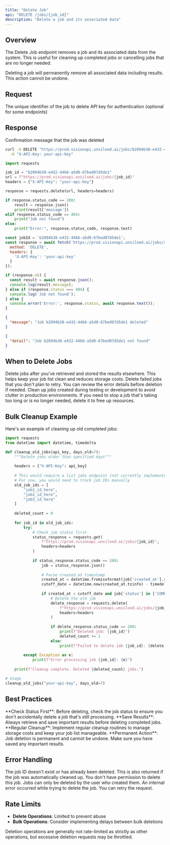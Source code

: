 ```yaml
---
title: "Delete Job"
api: "DELETE /jobs/{job_id}"
description: "Delete a job and its associated data"
---
```


## Overview

The Delete Job endpoint removes a job and its associated data from the system. This is useful for cleaning up completed jobs or cancelling jobs that are no longer needed.

<Warning>
Deleting a job will permanently remove all associated data including results. This action cannot be undone.
</Warning>

## Request

<ParamField path="job_id" type="string" required>
  The unique identifier of the job to delete
</ParamField>

<ParamField header="X-API-Key" type="string">
  API key for authentication (optional for some endpoints)
</ParamField>

## Response

<ResponseField name="message" type="string">
  Confirmation message that the job was deleted
</ResponseField>

<RequestExample>

```bash cURL
curl -X DELETE "https://prod.visionapi.unsiloed.ai/jobs/b2094b38-e432-44b6-a5d0-67bed07d5de1" \
  -H "X-API-Key: your-api-key"
```

```python Python
import requests

job_id = "b2094b38-e432-44b6-a5d0-67bed07d5de1"
url = f"https://prod.visionapi.unsiloed.ai/jobs/{job_id}"
headers = {"X-API-Key": "your-api-key"}

response = requests.delete(url, headers=headers)

if response.status_code == 200:
    result = response.json()
    print(result['message'])
elif response.status_code == 404:
    print("Job not found")
else:
    print("Error:", response.status_code, response.text)
```

```javascript JavaScript
const jobId = 'b2094b38-e432-44b6-a5d0-67bed07d5de1';
const response = await fetch(`https://prod.visionapi.unsiloed.ai/jobs/${jobId}`, {
  method: 'DELETE',
  headers: {
    'X-API-Key': 'your-api-key'
  }
});

if (response.ok) {
  const result = await response.json();
  console.log(result.message);
} else if (response.status === 404) {
  console.log('Job not found');
} else {
  console.error('Error:', response.status, await response.text());
}
```

</RequestExample>

<ResponseExample>

```json Success Response
{
  "message": "Job b2094b38-e432-44b6-a5d0-67bed07d5de1 deleted"
}
```

```json Error Response - Job Not Found
{
  "detail": "Job b2094b38-e432-44b6-a5d0-67bed07d5de1 not found"
}
```

</ResponseExample>

## When to Delete Jobs

<AccordionGroup>
  <Accordion title="Completed Jobs">
    Delete jobs after you've retrieved and stored the results elsewhere. This helps keep your job list clean and reduces storage costs.
  </Accordion>

  <Accordion title="Failed Jobs">
    Delete failed jobs that you don't plan to retry. You can review the error details before deletion if needed.
  </Accordion>

  <Accordion title="Test Jobs">
    Clean up jobs created during testing or development to avoid clutter in production environments.
  </Accordion>

  <Accordion title="Cancelled Processing">
    If you need to stop a job that's taking too long or is no longer needed, delete it to free up resources.
  </Accordion>
</AccordionGroup>

## Bulk Cleanup Example

Here's an example of cleaning up old completed jobs:

```python
import requests
from datetime import datetime, timedelta

def cleanup_old_jobs(api_key, days_old=7):
    """Delete jobs older than specified days"""
    
    headers = {"X-API-Key": api_key}
    
    # This would require a list jobs endpoint (not currently implemented)
    # For now, you would need to track job IDs manually
    old_job_ids = [
        "job1_id_here",
        "job2_id_here",
        "job3_id_here"
    ]
    
    deleted_count = 0
    
    for job_id in old_job_ids:
        try:
            # Check job status first
            status_response = requests.get(
                f"https://prod.visionapi.unsiloed.ai/jobs/{job_id}",
                headers=headers
            )
            
            if status_response.status_code == 200:
                job = status_response.json()
                
                # Parse created_at timestamp
                created_at = datetime.fromisoformat(job['created_at'].replace('Z', '+00:00'))
                cutoff_date = datetime.now(created_at.tzinfo) - timedelta(days=days_old)
                
                if created_at < cutoff_date and job['status'] in ['COMPLETED', 'FAILED']:
                    # Delete the old job
                    delete_response = requests.delete(
                        f"https://prod.visionapi.unsiloed.ai/jobs/{job_id}",
                        headers=headers
                    )
                    
                    if delete_response.status_code == 200:
                        print(f"Deleted job: {job_id}")
                        deleted_count += 1
                    else:
                        print(f"Failed to delete job {job_id}: {delete_response.text}")
                        
        except Exception as e:
            print(f"Error processing job {job_id}: {e}")
    
    print(f"Cleanup complete. Deleted {deleted_count} jobs.")

# Usage
cleanup_old_jobs("your-api-key", days_old=7)
```

## Best Practices

<Tip>
**Check Status First**: Before deleting, check the job status to ensure you don't accidentally delete a job that's still processing.
</Tip>

<Tip>
**Save Results**: Always retrieve and save important results before deleting completed jobs.
</Tip>

<Tip>
**Regular Cleanup**: Implement regular cleanup routines to manage storage costs and keep your job list manageable.
</Tip>

<Warning>
**Permanent Action**: Job deletion is permanent and cannot be undone. Make sure you have saved any important results.
</Warning>

## Error Handling

<AccordionGroup>
  <Accordion title="Job Not Found (404)">
    The job ID doesn't exist or has already been deleted. This is also returned if the job was automatically cleaned up.
  </Accordion>

  <Accordion title="Permission Denied">
    You don't have permission to delete this job. Jobs can only be deleted by the user who created them.
  </Accordion>

  <Accordion title="System Error">
    An internal error occurred while trying to delete the job. You can retry the request.
  </Accordion>
</AccordionGroup>

## Rate Limits

- **Delete Operations**: Limited to prevent abuse
- **Bulk Operations**: Consider implementing delays between bulk deletions

Deletion operations are generally not rate-limited as strictly as other operations, but excessive deletion requests may be throttled.
